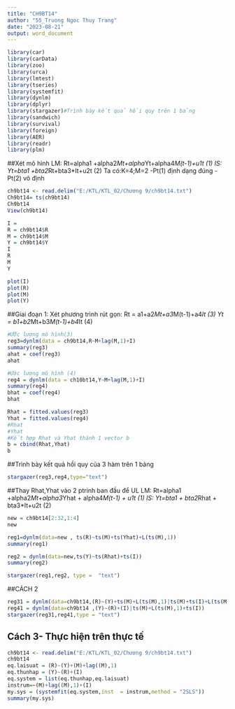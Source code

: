 ---
title: "CH9BT14"
author: "55_Truong Ngoc Thuy Trang"
date: "2023-08-21"
output: word_document
---
```{r}
library(car)
library(carData)
library(zoo)
library(urca)
library(lmtest)
library(tseries)
library(systemfit)
library(dynlm)
library(dplyr)
library(stargazer)#Trình bày kết quả hồi quy trên 1 bảng
library(sandwich)
library(survival)
library(foreign)
library(AER)
library(readr)
library(plm)
```
##Xét mô hình
LM: Rt=alpha1 +alpha2*Mt+alpha*Yt+alpha4*M(t-1)+u1t (1)
IS: Yt=bta1 +bta2*Rt+bta3*It+u2t                    (2)
Ta có:K=4;M=2
-Pt(1) định dạng đúng
-Pt(2) vô định
```{r}
ch9bt14 <- read.delim("E:/KTL/KTL_02/Chương 9/ch9bt14.txt")
Ch9bt14= ts(ch9bt14)
Ch9bt14
View(ch9bt14)

```
```{r}
I = 
R = ch9bt14$R
M = ch9bt14$M
Y = ch9bt14$Y
I
R
M
Y
```
```{r}
plot(I)
plot(R)
plot(M)
plot(Y)
```
##Giai đoạn 1:
Xét phương trình rút gọn:
Rt = a1+a2*Mt+a3*M(t-1)+a4*It (3)
Yt = b1+b2*Mt+b3*M(t-1)+b4*It (4)

```{r}
#ƯỚc lượng mô hình(3)
reg3=dynlm(data = ch9bt14,R~M+lag(M,1)+I)
summary(reg3)
ahat = coef(reg3)
ahat
```
```{r}
#Ước lượng mô hình (4)
reg4 = dynlm(data = ch10bt14,Y~M+lag(M,1)+I)
summary(reg4)
bhat = coef(reg4)
bhat
```
```{r}
Rhat = fitted.values(reg3)
Yhat = fitted.values(reg4)
#Rhat
#Yhat
#Kết hợp Rhat và Yhat thành 1 vector b
b = cbind(Rhat,Yhat)
b
```
##Trình bày kết quả hồi quy của 3 hàm trên 1 bảng

```{r}
stargazer(reg3,reg4,type="text")
```

##Thay Rhat,Yhat vào 2 ptrinh ban đầu để UL
LM: Rt=alpha1 +alpha2*Mt+alpha3*Yhat + alpha4*M(t-1) + u1t (1)
IS: Yt=bta1 + bta2*Rhat + bta3*It+u2t                    (2)
```{r}
new = ch9bt14[2:32,1:4]
new
```


```{r}
reg1=dynlm(data=new , ts(R)~ts(M)+ts(Yhat)+L(ts(M),1))
summary(reg1)
```
```{r}
reg2 = dynlm(data=new,ts(Y)~ts(Rhat)+ts(I))
summary(reg2)
```
```{r}
stargazer(reg1,reg2, type =  "text")
```

##CÁCH 2
```{r}
reg31 = dynlm(data=ch9bt14,(R)~(Y)+ts(M)+L(ts(M),1)|ts(M)+ts(I)+L(ts(M),1))
reg41 = dynlm(data=ch9bt14 ,(Y)~(R)+(I)|ts(M)+L(ts(M),1)+ts(I))
stargazer(reg31,reg41,type = "text")
```
## Cách 3- Thực hiện trên thực tế
```{r}
ch9bt14 <- read.delim("E:/KTL/KTL_02/Chương 9/ch9bt14.txt")
ch9bt14
eq.laisuat = (R)~(Y)+(M)+lag((M),1)
eq.thunhap = (Y)~(R)+(I)
eq.system = list(eq.thunhap,eq.laisuat)
instrum=~(M)+lag((M),1)+(I)
my.sys = (systemfit(eq.system,inst  = instrum,method = "2SLS"))
summary(my.sys)
```








